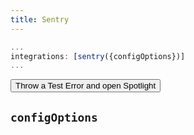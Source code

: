 ```yaml
---
title: Sentry
---
```


```js
...
integrations: [sentry({configOptions})]
...
```

<button style="cursor: pointer" onclick="throw new Error('Client Side Error')">
  Throw a Test Error and open Spotlight
</button>

## `configOptions`
